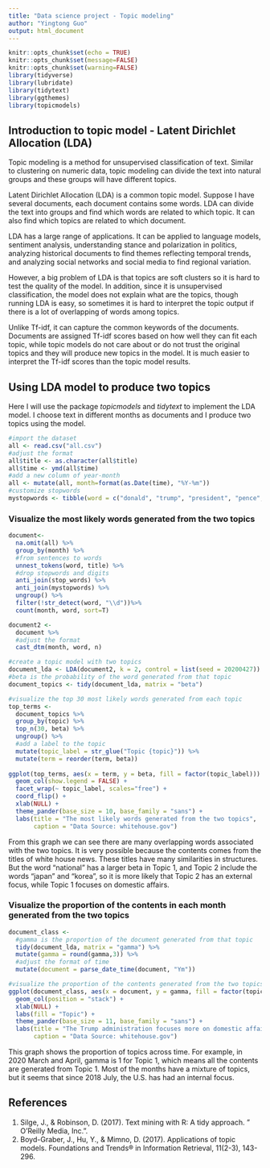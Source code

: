 ```yaml
---
title: "Data science project - Topic modeling"
author: "Yingtong Guo"
output: html_document
---
```


```r
knitr::opts_chunk$set(echo = TRUE)
knitr::opts_chunk$set(message=FALSE)
knitr::opts_chunk$set(warning=FALSE)
library(tidyverse)
library(lubridate)
library(tidytext)
library(ggthemes)
library(topicmodels)
```

## Introduction to topic model - Latent Dirichlet Allocation (LDA)
Topic modeling is a method for unsupervised classification of text. Similar to clustering on numeric data, topic modeling can divide the text into natural groups and these groups will have different topics.

Latent Dirichlet Allocation (LDA) is a common topic model. Suppose I have several documents, each document contains some words. LDA can divide the text into groups and find which words are related to which topic. It can also find which topics are related to which document. 

LDA has a large range of applications. It can be applied to language models, sentiment analysis, understanding stance and polarization in politics, analyzing historical documents to find themes reflecting temporal trends, and analyzing social networks and social media to find regional variation. 

However, a big problem of LDA is that topics are soft clusters so it is hard to test the quality of the model. In addition, since it is unsupervised classification, the model does not explain what are the topics, though running LDA is easy, so sometimes it is hard to interpret the topic output if there is a lot of overlapping of words among topics. 

Unlike Tf-idf, it can capture the common keywords of the documents. Documents are assigned Tf-idf scores based on how well they can fit each topic, while topic models do not care about or do not trust the original topics and they will produce new topics in the model. It is much easier to interpret the Tf-idf scores than the topic model results.

## Using LDA model to produce two topics 
Here I will use the package *topicmodels* and *tidytext* to implement the LDA model. I choose text in different months as documents and I produce two topics using the model.

```r
#import the dataset
all <- read.csv("all.csv")
#adjust the format
all$title <- as.character(all$title)
all$time <- ymd(all$time)
#add a new column of year-month
all <- mutate(all, month=format(as.Date(time), "%Y-%m"))
#customize stopwords
mystopwords <- tibble(word = c("donald", "trump", "president", "pence", "vice", "remarks", "press", "presidential", "statement", "secretary", "meeting", "readout", "announces", "briefing", "administration", "trump's", "prime", "minister"))
```

### Visualize the most likely words generated from the two topics
```r
document<-
  na.omit(all) %>% 
  group_by(month) %>%
  #from sentences to words
  unnest_tokens(word, title) %>%  
  #drop stopwords and digits
  anti_join(stop_words) %>%  
  anti_join(mystopwords) %>%
  ungroup() %>%
  filter(!str_detect(word, "\\d"))%>% 
  count(month, word, sort=T)

document2 <- 
  document %>%
  #adjust the format
  cast_dtm(month, word, n)

#create a topic model with two topics
document_lda <- LDA(document2, k = 2, control = list(seed = 20200427))
#beta is the probability of the word generated from that topic
document_topics <- tidy(document_lda, matrix = "beta")

#visualize the top 30 most likely words generated from each topic
top_terms <- 
  document_topics %>%
  group_by(topic) %>%
  top_n(30, beta) %>%
  ungroup() %>%
  #add a label to the topic
  mutate(topic_label = str_glue("Topic {topic}")) %>% 
  mutate(term = reorder(term, beta))
  
ggplot(top_terms, aes(x = term, y = beta, fill = factor(topic_label))) +
  geom_col(show.legend = FALSE) +
  facet_wrap(~ topic_label, scales="free") +
  coord_flip() +
  xlab(NULL) +
  theme_pander(base_size = 10, base_family = "sans") +
  labs(title = "The most likely words generated from the two topics",
       caption = "Data Source: whitehouse.gov")
```

From this graph we can see there are many overlapping words associated with the two topics. It is very possible because the contents comes from the titles of white house news. These titles have many similarities in structures. But the word "national" has a larger beta in Topic 1, and Topic 2 include the words "japan" and "korea", so it is more likely that Topic 2 has an external focus, while Topic 1 focuses on domestic affairs.

### Visualize the proportion of the contents in each month generated from the two topics
```r
document_class <- 
  #gamma is the proportion of the document generated from that topic
  tidy(document_lda, matrix = "gamma") %>%
  mutate(gamma = round(gamma,3)) %>%
  #adjust the format of time
  mutate(document = parse_date_time(document, "Ym"))

#visualize the proportion of the contents generated from the two topics across time
ggplot(document_class, aes(x = document, y = gamma, fill = factor(topic))) +
  geom_col(position = "stack") +
  xlab(NULL) +
  labs(fill = "Topic") +
  theme_pander(base_size = 11, base_family = "sans") +
  labs(title = "The Trump administration focuses more on domestic affairs since 2018 July",
       caption = "Data Source: whitehouse.gov")
```

This graph shows the proportion of topics across time. For example, in 2020 March and April, gamma is 1 for Topic 1, which means all the contents are generated from Topic 1. Most of the months have a mixture of topics, but it seems that since 2018 July, the U.S. has had an internal focus.

## References
1. Silge, J., & Robinson, D. (2017). Text mining with R: A tidy approach. " O'Reilly Media, Inc.".
2. Boyd-Graber, J., Hu, Y., & Mimno, D. (2017). Applications of topic models. Foundations and Trends® in Information Retrieval, 11(2-3), 143-296.
